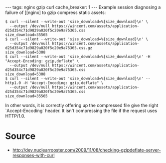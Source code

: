 ---
tags: nginx gzip curl
cache_breaker: 1
---
Example session diagnosing a failure of [[nginx] to gzip compress static assets:

<pre lang="shell">$ curl --silent --write-out 'size_download=%{size_download}\n' \
  --output /dev/null https://wincent.com/assets/application-d25d354c71d9829a020f5c20e9a75365.css 
size_download=35565
$ curl --silent --write-out 'size_download=%{size_download}\n' \
  --output /dev/null https://wincent.com/assets/application-d25d354c71d9829a020f5c20e9a75365.css.gz
size_download=5308
$ curl --silent --write-out 'size_download=%{size_download}\n' -H "Accept-Encoding: gzip,deflate" \
  --output /dev/null https://wincent.com/assets/application-d25d354c71d9829a020f5c20e9a75365.css
size_download=5308
$ curl --silent --write-out 'size_download=%{size_download}\n' --http1.0 -H "Accept-Encoding: gzip,deflate" \
  --output /dev/null https://wincent.com/assets/application-d25d354c71d9829a020f5c20e9a75365.css
size_download=35565</pre>

In other words, it is correctly offering up the compressed file give the right `Accept-Encoding` header. It isn't compressing the file if the request uses HTTP/1.0.

= Source =

* http://dev.nuclearrooster.com/2009/11/08/checking-gzipdeflate-server-responses-with-curl
